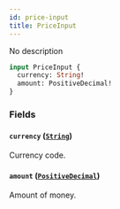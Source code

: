 ```yaml
---
id: price-input
title: PriceInput
---
```


No description

```graphql
input PriceInput {
  currency: String!
  amount: PositiveDecimal!
}
```

### Fields

#### `currency` ([`String`](../../../developer/api-reference/scalars/string))

Currency code.

#### `amount` ([`PositiveDecimal`](../../../developer/api-reference/scalars/positive-decimal))

Amount of money.
